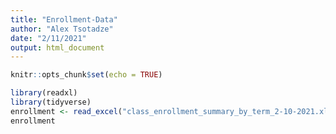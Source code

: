 ```yaml
---
title: "Enrollment-Data"
author: "Alex Tsotadze"
date: "2/11/2021"
output: html_document
---
```


```r
knitr::opts_chunk$set(echo = TRUE)
```

```r
library(readxl)
library(tidyverse)
enrollment <- read_excel("class_enrollment_summary_by_term_2-10-2021.xlsx")
enrollment
```

